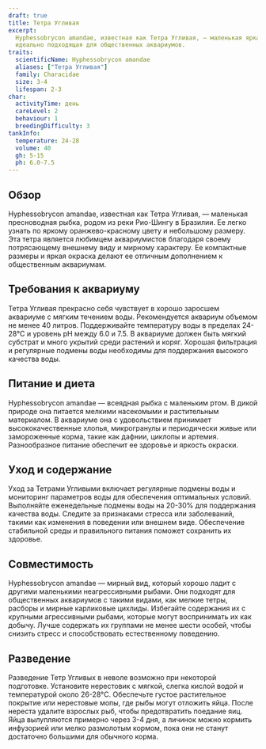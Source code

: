 ```yaml
---
draft: true
title: Тетра Угливая
excerpt:
  Hyphessobrycon amandae, известная как Тетра Угливая, — маленькая яркая рыбка с потрясающим оранжево-красным цветом,
  идеально подходящая для общественных аквариумов.
traits:
  scientificName: Hyphessobrycon amandae
  aliases: ["Тетра Угливая"]
  family: Characidae
  size: 3-4
  lifespan: 2-3
char:
  activityTime: день
  careLevel: 2
  behaviour: 1
  breedingDifficulty: 3
tankInfo:
  temperature: 24-28
  volume: 40
  gh: 5-15
  ph: 6.0-7.5
---
```


## Обзор

Hyphessobrycon amandae, известная как Тетра Угливая, — маленькая пресноводная рыбка, родом из реки Рио-Шингу в Бразилии.
Ее легко узнать по яркому оранжево-красному цвету и небольшому размеру. Эта тетра является любимцем аквариумистов
благодаря своему потрясающему внешнему виду и мирному характеру. Ее компактные размеры и яркая окраска делают ее
отличным дополнением к общественным аквариумам.

## Требования к аквариуму

Тетра Угливая прекрасно себя чувствует в хорошо заросшем аквариуме с мягким течением воды. Рекомендуется аквариум
объемом не менее 40 литров. Поддерживайте температуру воды в пределах 24-28°C и уровень pH между 6.0 и 7.5. В аквариуме
должен быть мягкий субстрат и много укрытий среди растений и коряг. Хорошая фильтрация и регулярные подмены воды
необходимы для поддержания высокого качества воды.

## Питание и диета

Hyphessobrycon amandae — всеядная рыбка с маленьким ртом. В дикой природе она питается мелкими насекомыми и растительным
материалом. В аквариуме она с удовольствием принимает высококачественные хлопья, микрогранулы и периодически живые или
замороженные корма, такие как дафнии, циклопы и артемия. Разнообразное питание обеспечит ее здоровье и яркость окраски.

## Уход и содержание

Уход за Тетрами Угливыми включает регулярные подмены воды и мониторинг параметров воды для обеспечения оптимальных
условий. Выполняйте еженедельные подмены воды на 20-30% для поддержания качества воды. Следите за признаками стресса или
заболеваний, такими как изменения в поведении или внешнем виде. Обеспечение стабильной среды и правильного питания
поможет сохранить их здоровье.

## Совместимость

Hyphessobrycon amandae — мирный вид, который хорошо ладит с другими маленькими неагрессивными рыбами. Они подходят для
общественных аквариумов с такими видами, как мелкие тетры, расборы и мирные карликовые цихлиды. Избегайте содержания их
с крупными агрессивными рыбами, которые могут воспринимать их как добычу. Лучше содержать их группами не менее шести
особей, чтобы снизить стресс и способствовать естественному поведению.

## Разведение

Разведение Тетр Угливых в неволе возможно при некоторой подготовке. Установите нерестовик с мягкой, слегка кислой водой
и температурой около 26-28°C. Обеспечьте густое растительное покрытие или нерестовые мопы, где рыбы могут отложить яйца.
После нереста удалите взрослых рыб, чтобы предотвратить поедание яиц. Яйца вылупляются примерно через 3-4 дня, а личинок
можно кормить инфузорией или мелко размолотым кормом, пока они не станут достаточно большими для обычного корма.
